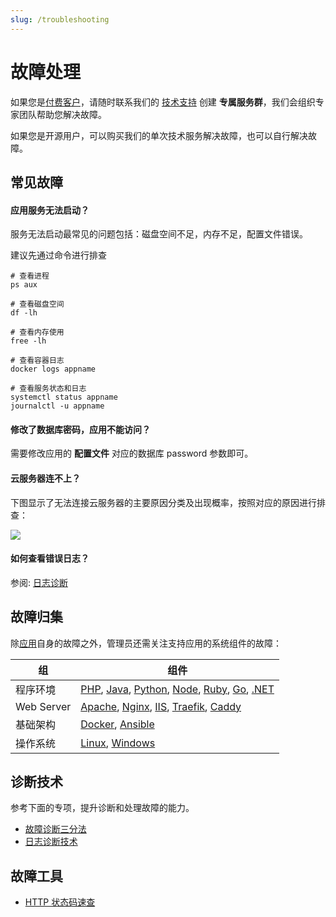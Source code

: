 ```yaml
---
slug: /troubleshooting
---
```




# 故障处理

如果您是[付费客户](./docs/business/)，请随时联系我们的 [技术支持](./helpdesk) 创建 **专属服务群**，我们会组织专家团队帮助您解决故障。  

如果您是开源用户，可以购买我们的单次技术服务解决故障，也可以自行解决故障。


## 常见故障

#### 应用服务无法启动？

服务无法启动最常见的问题包括：磁盘空间不足，内存不足，配置文件错误。   

建议先通过命令进行排查  

```shell
# 查看进程
ps aux

# 查看磁盘空间
df -lh

# 查看内存使用
free -lh

# 查看容器日志
docker logs appname

# 查看服务状态和日志
systemctl status appname
journalctl -u appname
```

#### 修改了数据库密码，应用不能访问？

需要修改应用的 **配置文件** 对应的数据库 password 参数即可。

#### 云服务器连不上？

下图显示了无法连接云服务器的主要原因分类及出现概率，按照对应的原因进行排查：  

![](https://libs.websoft9.com/Websoft9/DocsPicture/zh/common/ecs-cannotconnect.jpeg)

#### 如何查看错误日志？

参阅: [日志诊断](#logs)


## 故障归集

除[应用](./apps)自身的故障之外，管理员还需关注支持应用的系统组件的故障：  

| 组         | 组件                                                         |
| ---------- | ------------------------------------------------------------ |
| 程序环境   | [PHP](./php/advanced#troubleshooting), [Java](./java/advanced#troubleshooting), [Python](./python/advanced#troubleshooting), [Node](./node/advanced#troubleshooting), [Ruby](./ruby/advanced#troubleshooting), [Go](./go/advanced#troubleshooting), [.NET](./dotnet/advanced#troubleshooting) |
| Web Server | [Apache](./apache/advanced#troubleshooting), [Nginx](./nginx/advanced#troubleshooting), [IIS](./iis/advanced#troubleshooting), [Traefik](./traefik/advanced#troubleshooting), [Caddy](./caddy/advanced#troubleshooting) |
| 基础架构   | [Docker](./docker/advanced#troubleshooting), [Ansible](./ansible/advanced#troubleshooting)  |
| 操作系统   | [Linux](./linux/advanced#troubleshooting), [Windows](./windows/advanced#troubleshooting)  |


## 诊断技术

参考下面的专项，提升诊断和处理故障的能力。  

* [故障诊断三分法](./troubleshooting/method)
* [日志诊断技术](./troubleshooting/logs)

## 故障工具

* [HTTP 状态码速查](http://www.w3.org/Protocols/rfc2616/rfc2616-sec10.html)


